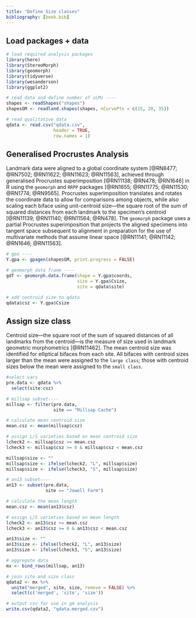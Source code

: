 ```yaml
---
title: "Define Size classes"
bibliography: [book.bib]
---
```


## Load packages + data

```r
# load required analysis packages
library(here)
library(StereoMorph)
library(geomorph)
library(tidyverse)
library(wesanderson)
library(ggplot2)

# read data and define number of sLMs ----
shapes <- readShapes("shapes")
shapesGM <- readland.shapes(shapes, nCurvePts = c(15, 20, 35))

# read qualitative data
qdata <- read.csv("qdata.csv", 
                  header = TRUE, 
                  row.names = 1)
```

## Generalised Procrustes Analysis

Landmark data were aligned to a global coordinate system [@RN8477; @RN7502; @RN11622; @RN11623; @RN11563], achieved through generalised Procrustes superimposition [@RN11138; @RN478; @RN1646] in R using the `geomorph` and `RRPP` packages [@RN1655; @RN11775; @RN11530; @RN1774; @RN9565]. Procrustes superimposition translates and rotates the coordinate data to allow for comparisons among objects, while also scaling each biface using unit-centroid size---the square root of the sum of squared distances from each landmark to the specimen's centroid [@RN11139; @RN11140; @RN11564; @RN478]. The `geomorph` package uses a partial Procrustes superimposition that projects the aligned specimens into tangent space subsequent to alignment in preparation for the use of multivariate methods that assume linear space [@RN11141; @RN11142; @RN1646; @RN11563].

```r
# gpa ----
Y.gpa <- gpagen(shapesGM, print.progress = FALSE)

# geomorph data frame ----
gdf <- geomorph.data.frame(shape = Y.gpa$coords, 
                           size = Y.gpa$Csize,
                           site = qdata$site)

# add centroid size to qdata
qdata$csz <- Y.gpa$Csize
```

## Assign size class

Centroid size---the square root of the sum of squared distances of all landmarks from the centroid---is the measure of size used in landmark geometric morphometrics [@RN11462]. The mean centroid size was identified for elliptical bifaces from each site. All bifaces with centroid sizes larger than the mean were assigned to the `large class`; those with centroid sizes below the mean were assigned to the `small class`.

```r
#select vars
pre.data <- qdata %>% 
  select(site:csz)

# millsap subset----
millsap <- filter(pre.data,
                  site == "Millsap Cache")

# calculate mean centroid size
mean.csz <- mean(millsap$csz)

# assign L/S varieties based on mean centroid size
lcheck2 <- millsap$csz >= mean.csz
lcheck3 <- millsap$csz >= 0 & millsap$csz < mean.csz

millsap$size <- ""
millsap$size <- ifelse(lcheck2, "L", millsap$size)
millsap$size <- ifelse(lcheck3, "S", millsap$size)

# an13 subset----
an13 <- subset(pre.data,
               site == "Jowell Farm")

# calculate the mean length
mean.csz <- mean(an13$csz)

# assign L/S varieties based on mean length
lcheck2 <- an13$csz >= mean.csz
lcheck3 <- an13$csz >= 0 & an13$csz < mean.csz

an13$size <- ""
an13$size <- ifelse(lcheck2, "L", an13$size)
an13$size <- ifelse(lcheck3, "S", an13$size)

# aggregate data
mx <- bind_rows(millsap, an13)

# join site and size class
qdata2 <- mx %>% 
  unite("merged", site, size, remove = FALSE) %>% 
  select(c('merged', 'site', 'size'))

# output csv for use in gm analysis
write.csv(qdata2, "qdata.merged.csv")
```
